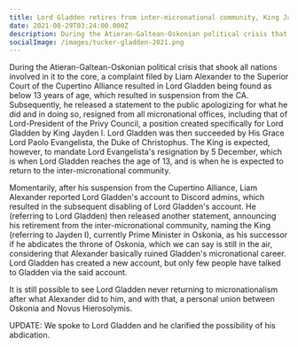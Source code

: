 ```yaml
---
title: Lord Gladden retires from inter-micronational community, King Jayden I named Gladden's successor if Lord Gladden abdicates from Oskonian throne
date: 2021-08-29T03:24:00.000Z
description: During the Atieran-Galtean-Oskonian political crisis that shook all nations involved in it to the core, a complaint filed by Liam Alexander to the Superior Court of the Cupertino Alliance resulted in Lord Gladden...
socialImage: /images/tucker-gladden-2021.png
---
```


During the Atieran-Galtean-Oskonian political crisis that shook all nations involved in it to the core, a complaint filed by Liam Alexander to the Superior Court of the Cupertino Alliance resulted in Lord Gladden being found as below 13 years of age, which resulted in suspension from the CA. Subsequently, he released a statement to the public apologizing for what he did and in doing so, resigned from all micronational offices, including that of Lord-President of the Privy Council, a position created specifically for Lord Gladden by King Jayden I. Lord Gladden was then succeeded by His Grace Lord Paolo Evangelista, the Duke of Christophus. The King is expected, however, to mandate Lord Evangelista's resignation by 5 December, which is when Lord Gladden reaches the age of 13, and is when he is expected to return to the inter-micronational community.

Momentarily, after his suspension from the Cupertino Alliance, Liam Alexander reported Lord Gladden's account to Discord admins, which resulted in the subsequent disabling of Lord Gladden's account. He (referring to Lord Gladden) then released another statement, announcing his retirement from the inter-micronational community, naming the King (referring to Jayden I), currently Prime Minister in Oskonia, as his successor if he abdicates the throne of Oskonia, which we can say is still in the air, considering that Alexander basically ruined Gladden's micronational career. Lord Gladden has created a new account, but only few people have talked to Gladden via the said account.

It is still possible to see Lord Gladden never returning to micronationalism after what Alexander did to him, and with that, a personal union between Oskonia and Novus Hierosolymis.

UPDATE: We spoke to Lord Gladden and he clarified the possibility of his abdication.

